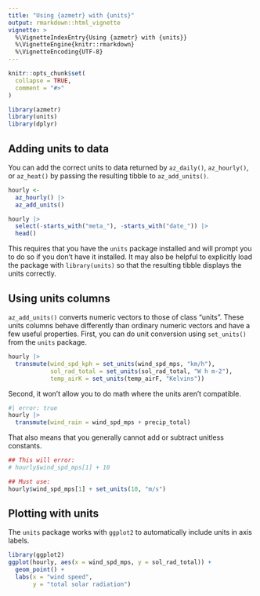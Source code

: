 ```yaml
---
title: "Using {azmetr} with {units}"
output: rmarkdown::html_vignette
vignette: >
  %\VignetteIndexEntry{Using {azmetr} with {units}}
  %\VignetteEngine{knitr::rmarkdown}
  %\VignetteEncoding{UTF-8}
---
```


```r
knitr::opts_chunk$set(
  collapse = TRUE,
  comment = "#>"
)
```

```r
library(azmetr)
library(units)
library(dplyr)
```

## Adding units to data

You can add the correct units to data returned by `az_daily()`, `az_hourly()`, or `az_heat()` by passing the resulting tibble to `az_add_units()`.

```r
hourly <- 
  az_hourly() |> 
  az_add_units() 

hourly |> 
  select(-starts_with("meta_"), -starts_with("date_")) |> 
  head()
```

This requires that you have the `units` package installed and will prompt you to do so if you don't have it installed.  It may also be helpful to explicitly load the package with `library(units)` so that the resulting tibble displays the units correctly. 

## Using units columns

`az_add_units()` converts numeric vectors to those of class "units".  These units columns behave differently than ordinary numeric vectors and have a few useful properties. First, you can do unit conversion using `set_units()` from the `units` package.

```r
hourly |> 
  transmute(wind_spd_kph = set_units(wind_spd_mps, "km/h"),
            sol_rad_total = set_units(sol_rad_total, "W h m-2"),
            temp_airK = set_units(temp_airF, "Kelvins"))
```

Second, it won't allow you to do math where the units aren't compatible.

```r
#| error: true
hourly |> 
  transmute(wind_rain = wind_spd_mps + precip_total)
```

That also means that you generally cannot add or subtract unitless constants.

```r
## This will error:
# hourly$wind_spd_mps[1] + 10

## Must use:
hourly$wind_spd_mps[1] + set_units(10, "m/s")
```


## Plotting with units

The `units` package works with `ggplot2` to automatically include units in axis labels.

```r
library(ggplot2)
ggplot(hourly, aes(x = wind_spd_mps, y = sol_rad_total)) +
  geom_point() +
  labs(x = "wind speed",
       y = "total solar radiation")
```

